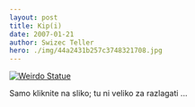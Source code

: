 ```yaml
---
layout: post
title: Kip(i)
date: 2007-01-21
author: Swizec Teller
hero: ./img/44a2431b257c3748321708.jpg
---
```


[![Weirdo Statue](./img/44a2431b257c3748321708.jpg)](http://www.anvari.org/cols/Strange_Statues_around_the_World/44a2431b257c3748321708.html)

Samo kliknite na sliko; tu ni veliko za razlagati ...
